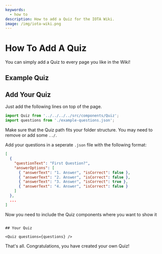 ```yaml
---
keywords:
  - how to
description: How to add a Quiz for the IOTA Wiki.
image: /img/iota-wiki.png
---
```



# How To Add A Quiz

You can simply add a Quiz to every page you like in the Wiki!

## Example Quiz

<Quiz questions={questions} />

## Add Your Quiz

Just add the following lines on top of the page.

```javascript
import Quiz from '../../../../src/components/Quiz';
import questions from './example-questions.json';
```

Make sure that the Quiz path fits your folder structure. You may need to remove or add some `../`.

Add your questions in a seperate `.json` file with the following format:

```json
[
  {
    "questionText": "First Question?",
    "answerOptions": [
      { "answerText": "1. Answer", "isCorrect": false },
      { "answerText": "2. Answer", "isCorrect": false },
      { "answerText": "3. Answer", "isCorrect": true },
      { "answerText": "4. Answer", "isCorrect": false }
    ]
  },
  ...
]
```

Now you need to include the Quiz components where you want to show it

```

## Your Quiz

<Quiz questions={questions} />

```

That's all. Congratulations, you have created your own Quiz!
